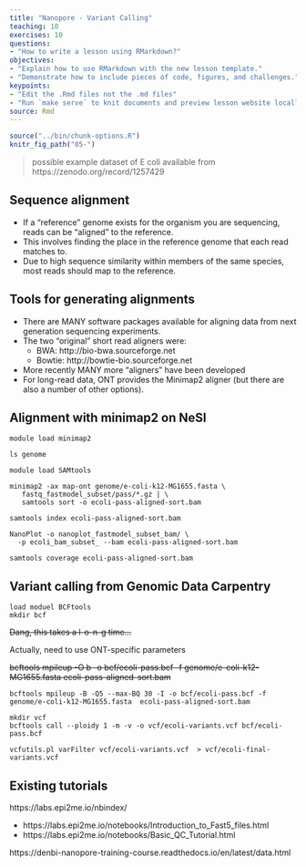 ```yaml
---
title: "Nanopore - Variant Calling"
teaching: 10
exercises: 10
questions:
- "How to write a lesson using RMarkdown?"
objectives:
- "Explain how to use RMarkdown with the new lesson template."
- "Demonstrate how to include pieces of code, figures, and challenges."
keypoints:
- "Edit the .Rmd files not the .md files"
- "Run `make serve` to knit documents and preview lesson website locally"
source: Rmd
---
```


```r
source("../bin/chunk-options.R")
knitr_fig_path("05-")
```

> possible example dataset of E coli available from https://zenodo.org/record/1257429






## Sequence alignment

 - If a “reference” genome exists for the organism you are sequencing, reads can be “aligned” to the reference.
 - This involves finding the place in the reference genome that each read matches to.
 - Due to high sequence similarity within members of the same species, most reads should map to the reference.



## Tools for generating alignments

 - There are MANY software packages available for aligning data from next generation sequencing experiments.
 - The two "original" short read aligners were:
    - BWA: http://bio-bwa.sourceforge.net
    - Bowtie: http://bowtie-bio.sourceforge.net
 - More recently MANY more "aligners" have been developed
 - For long-read data, ONT provides the Minimap2 aligner (but there are also a number of other options).



## Alignment with minimap2 on NeSI

```
module load minimap2
```
 
```
ls genome
```
 
```
module load SAMtools
```
 
```
minimap2 -ax map-ont genome/e-coli-k12-MG1655.fasta \
   fastq_fastmodel_subset/pass/*.gz | \
   samtools sort -o ecoli-pass-aligned-sort.bam
   
samtools index ecoli-pass-aligned-sort.bam
```

```
NanoPlot -o nanoplot_fastmodel_subset_bam/ \
  -p ecoli_bam_subset_ --bam ecoli-pass-aligned-sort.bam 
```

```
samtools coverage ecoli-pass-aligned-sort.bam
```

## Variant calling from Genomic Data Carpentry

```
load moduel BCFtools
mkdir bcf
```


~~Dang, this takes a l-o-n-g time...~~

Actually, need to use ONT-specific parameters 


~~bcftools mpileup -O b -o bcf/ecoli-pass.bcf -f genome/e-coli-k12-MG1655.fasta  ecoli-pass-aligned-sort.bam~~

```
bcftools mpileup -B -Q5 --max-BQ 30 -I -o bcf/ecoli-pass.bcf -f genome/e-coli-k12-MG1655.fasta  ecoli-pass-aligned-sort.bam
```


```
mkdir vcf
bcftools call --ploidy 1 -m -v -o vcf/ecoli-variants.vcf bcf/ecoli-pass.bcf 
```
 
```
vcfutils.pl varFilter vcf/ecoli-variants.vcf  > vcf/ecoli-final-variants.vcf
```


## Existing tutorials 

https://labs.epi2me.io/nbindex/

- https://labs.epi2me.io/notebooks/Introduction_to_Fast5_files.html
- https://labs.epi2me.io/notebooks/Basic_QC_Tutorial.html

https://denbi-nanopore-training-course.readthedocs.io/en/latest/data.html